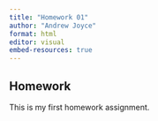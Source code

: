 ```yaml
---
title: "Homework 01"
author: "Andrew Joyce"
format: html
editor: visual
embed-resources: true
---
```


## Homework 

This is my first homework assignment.
